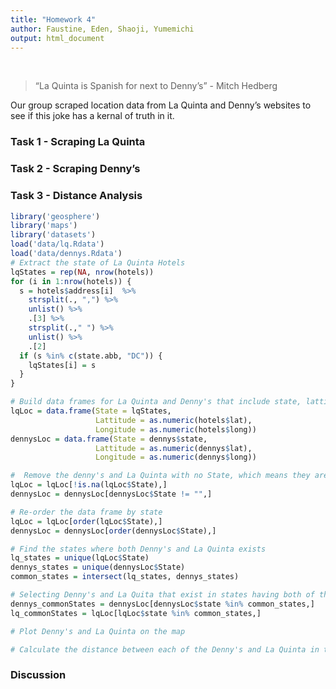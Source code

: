 ```yaml
---
title: "Homework 4"
author: Faustine, Eden, Shaoji, Yumemichi
output: html_document
---
```

<br>

> "La Quinta is Spanish for next to Denny’s" - Mitch Hedberg

Our group scraped location data from La Quinta and Denny's websites to see if this joke has a kernal of truth in it. 

### Task 1 - Scraping La Quinta

### Task 2 - Scraping Denny's

### Task 3 - Distance Analysis

```r
library('geosphere')
library('maps')
library('datasets')
load('data/lq.Rdata')
load('data/dennys.Rdata')
# Extract the state of La Quinta Hotels
lqStates = rep(NA, nrow(hotels))
for (i in 1:nrow(hotels)) {
  s = hotels$address[i]  %>%
    strsplit(., ",") %>%
    unlist() %>%
    .[3] %>%
    strsplit(.," ") %>%
    unlist() %>%
    .[2]
  if (s %in% c(state.abb, "DC")) {
    lqStates[i] = s
  }
}

# Build data frames for La Quinta and Denny's that include state, lattitude and longitude
lqLoc = data.frame(State = lqStates, 
                   Lattitude = as.numeric(hotels$lat), 
                   Longitude = as.numeric(hotels$long))
dennysLoc = data.frame(State = dennys$state, 
                   Lattitude = as.numeric(dennys$lat), 
                   Longitude = as.numeric(dennys$long))

#  Remove the denny's and La Quinta with no State, which means they are outside of US
lqLoc = lqLoc[!is.na(lqLoc$State),]
dennysLoc = dennysLoc[dennysLoc$State != "",]

# Re-order the data frame by state
lqLoc = lqLoc[order(lqLoc$State),]
dennysLoc = dennysLoc[order(dennysLoc$State),]

# Find the states where both Denny's and La Quinta exists
lq_states = unique(lqLoc$State)
dennys_states = unique(dennysLoc$State)
common_states = intersect(lq_states, dennys_states)

# Selecting Denny's and La Quita that exist in states having both of them
dennys_commonStates = dennysLoc[dennysLoc$state %in% common_states,]
lq_commonStates = lqLoc[lqLoc$state %in% common_states,]

# Plot Denny's and La Quinta on the map

# Calculate the distance between each of the Denny's and La Quinta in the common_states

```

### Discussion 


